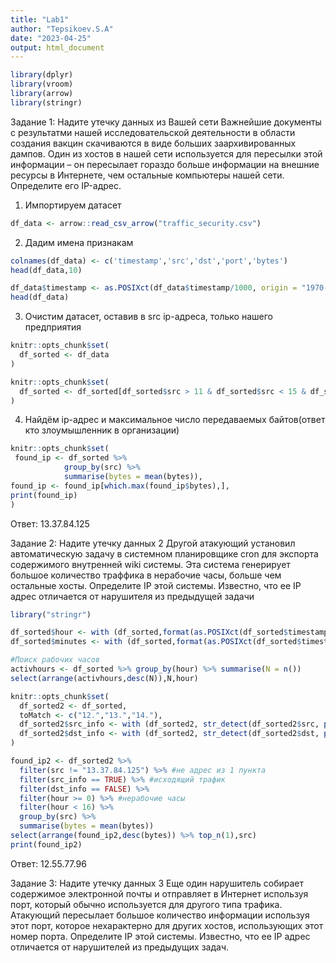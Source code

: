 ---
title: "Lab1"
author: "Tepsikoev.S.A"
date: "2023-04-25"
output: html_document
---

```{r}
library(dplyr)
library(vroom)
library(arrow)
library(stringr) 
```
Задание 1: Надите утечку данных из Вашей сети
Важнейшие документы с результатми нашей исследовательской деятельности в области создания вакцин скачиваются в виде больших заархивированных дампов. Один из хостов в нашей сети используется
для пересылки этой информации – он пересылает гораздо больше информации на внешние ресурсы в
Интернете, чем остальные компьютеры нашей сети. Определите его IP-адрес.

1. Импортируем датасет
```{r}
df_data <- arrow::read_csv_arrow("traffic_security.csv")
```


2. Дадим имена признакам
```{r}
colnames(df_data) <- c('timestamp','src','dst','port','bytes')
head(df_data,10)
```

```{r}
df_data$timestamp <- as.POSIXct(df_data$timestamp/1000, origin = "1970-01-01", tz = "GMT")
head(df_data)
```

3. Очистим датасет, оставив в src ip-адреса, только нашего предприятия
```{r}
knitr::opts_chunk$set(
  df_sorted <- df_data
)
```

```{r}
knitr::opts_chunk$set(
  df_sorted <- df_sorted[df_sorted$src > 11 & df_sorted$src < 15 & df_sorted$dst < 11 | df_sorted$dst > 15, ]
)
```
4. Найдём ip-адрес и максимальное число передаваемых байтов(ответ кто злоумышленник в организации)
```{r}
knitr::opts_chunk$set(
 found_ip <- df_sorted %>%
            group_by(src) %>%
            summarise(bytes = mean(bytes)),
found_ip <- found_ip[which.max(found_ip$bytes),],
print(found_ip) 
)
```
Ответ: 13.37.84.125



Задание 2: Надите утечку данных 2
Другой атакующий установил автоматическую задачу в системном планировщике cron для экспорта содержимого внутренней wiki системы. Эта система генерирует большое количество траффика в нерабочие часы, больше чем остальные хосты. Определите IP этой системы. Известно, что ее IP адрес отличается от нарушителя из предыдущей задачи

```{r}
library("stringr") 

df_sorted$hour <- with (df_sorted,format(as.POSIXct(df_sorted$timestamp), format = "%H"))
df_sorted$minutes <- with (df_sorted,format(as.POSIXct(df_sorted$timestamp), format = "%M"))
```

```{r}
#Поиск рабочих часов
activhours <- df_sorted %>% group_by(hour) %>% summarise(N = n())
select(arrange(activhours,desc(N)),N,hour)
```
```{r}
knitr::opts_chunk$set(
  df_sorted2 <- df_sorted,
  toMatch <- c("12.","13.","14."),
  df_sorted2$src_info <- with (df_sorted2, str_detect(df_sorted2$src, paste(toMatch,collapse="|"))),
  df_sorted2$dst_info <- with (df_sorted2, str_detect(df_sorted2$dst, paste(toMatch,collapse="|")))
)
```


```{r}

found_ip2 <- df_sorted2 %>% 
  filter(src != "13.37.84.125") %>% #не адрес из 1 пункта
  filter(src_info == TRUE) %>% #исходящий трафик
  filter(dst_info == FALSE) %>%
  filter(hour >= 0) %>% #нерабочие часы
  filter(hour < 16) %>%
  group_by(src) %>%
  summarise(bytes = mean(bytes))
select(arrange(found_ip2,desc(bytes)) %>% top_n(1),src)
print(found_ip2)
```
Ответ: 12.55.77.96


Задание 3: Надите утечку данных 3
Еще один нарушитель собирает содержимое электронной почты и отправляет в Интернет используя
порт, который обычно используется для другого типа трафика. Атакующий пересылает большое количество информации используя этот порт, которое нехарактерно для других хостов, использующих этот
номер порта.
Определите IP этой системы. Известно, что ее IP адрес отличается от нарушителей из предыдущих задач.
